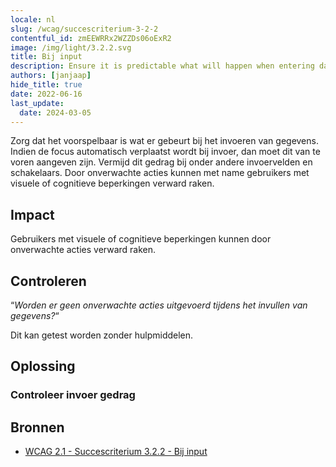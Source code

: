 ```yaml
---
locale: nl
slug: /wcag/succescriterium-3-2-2
contentful_id: zmEEWRRx2WZZDs06oExR2
image: /img/light/3.2.2.svg
title: Bij input
description: Ensure it is predictable what will happen when entering data.
authors: [janjaap]
hide_title: true
date: 2022-06-16
last_update:
  date: 2024-03-05
---
```


<Hero
  title="Bij input"
  imageSrc="/img/light/3.2.2.svg"
  alt="WCAG 3.2.2 - Logo"
  prefix="Succescriterium 3.2.2"
  suffix="Niveau A"
/>

Zorg dat het voorspelbaar is wat er gebeurt bij het invoeren van gegevens. Indien de focus automatisch verplaatst wordt bij invoer, dan moet dit van te voren aangeven zijn. Vermijd dit gedrag bij onder andere invoervelden en schakelaars. Door onverwachte acties kunnen met name gebruikers met visuele of cognitieve beperkingen verward raken.

## Impact

Gebruikers met visuele of cognitieve beperkingen kunnen door onverwachte acties verward raken.

## Controleren

“*Worden er geen onverwachte acties uitgevoerd tijdens het invullen van gegevens?*“

Dit kan getest worden zonder hulpmiddelen.

## Oplossing

### Controleer invoer gedrag

<CodeSample id="input-predictable" locale="nl"/>

## Bronnen

- [WCAG 2.1 - Succescriterium 3.2.2 - Bij input](https://www.w3.org/Translations/WCAG21-nl/#bij-input)
